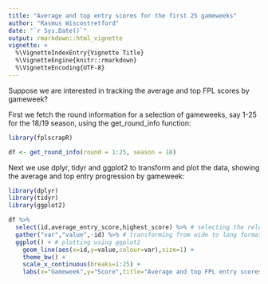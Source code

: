 ```yaml
---
title: "Average and top entry scores for the first 25 gameweeks"
author: "Rasmus Wiscostretford"
date: "`r Sys.Date()`"
output: rmarkdown::html_vignette
vignette: >
  %\VignetteIndexEntry{Vignette Title}
  %\VignetteEngine{knitr::rmarkdown}
  %\VignetteEncoding{UTF-8}
---
```


Suppose we are interested in tracking the average and top FPL scores by gameweek?

First we fetch the round information for a selection of gameweeks, say 1-25 for the 18/19 season, using the get_round_info function:

```r

library(fplscrapR)

df <- get_round_info(round = 1:25, season = 18)
```

Next we use dplyr, tidyr and ggplot2 to transform and plot the data, showing the average and top entry progression by gameweek:

```r
library(dplyr)
library(tidyr)
library(ggplot2)
```

```r
df %>% 
  select(id,average_entry_score,highest_score) %>% # selecting the relevant columns
  gather("var","value",-id) %>% # transforming from wide to long format for ggplot
  ggplot() + # plotting using ggplot2
    geom_line(aes(x=id,y=value,colour=var),size=1) +
    theme_bw() +
    scale_x_continuous(breaks=1:25) +
    labs(x="Gameweek",y="Score",title="Average and top FPL entry scores by gameweek",caption=paste("Data from fplscrapR | ",Sys.Date(),sep=""))
```
